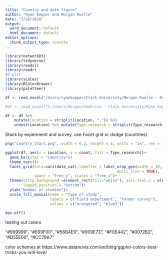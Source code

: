 ```yaml
---
title: "Country and date figure"
author: "Ryan Kopper and Morgan Ruelle"
date: "7/20/2020"
output:
  word_document: default
  html_document: default
editor_options:
  chunk_output_type: console
---
```

```r
library(networkD3)
library(tidyverse)
library(readxl)
library(readr)
#4 plot
library(scales)
library(RColorBrewer)
library(paletteer)

```

```r


df <- read_excel("/Users/ryankopper/Clark University/Morgan Ruelle - Ryan Kopper Research/Push Pull Systematic Review/Table of journals included.xlsx", sheet = "included")

#df <- read_excel("C:/Users/Morgan/OneDrive - Clark University/Ryan Kopper Research/Push Pull Systematic Review/Table of journals included.xlsx", sheet = "included")

```

```r

df <- df %>% 
    mutate(Location = strsplit(Location, ",")) %>% 
    unnest(Location) %>% mutate(Type_research = strsplit(Type_research, ",")) %>% unnest(Type_research) %>% mutate(date_cat=cut(Date, breaks = c(-Inf, 2004, 2009, 2014, Inf), labels = c("2000 to 2004","2005 to 2009","2010 to 2014","2015 to 2019"))) %>% group_by(date_cat, `Type_research`, Location) %>% summarise(count = n())

```
Stack by experiment and survey. use Facet grid or dodge (countries)

```r
png("Country_Chart.png", width = 6.2, height = 4, units = "in", res = 300, pointsize = 7)

ggplot(df, aes(x = Location, y = count, fill = Type_research))+
  geom_bar(stat = "identity")+
  theme_test()+
  facet_grid(cols=vars(date_cat),labeller = label_wrap_gen(width = 10,
                                                  multi_line = TRUE),
             space = "free_x", scales = "free_x")+
  theme(strip.background =element_rect(fill="white"), axis.text.x = element_text(size = 10,angle=90,vjust=0.5,hjust=1),
        legend.position = "bottom")+
  ylab("Number of studies")+
  scale_fill_manual(name = "Type of study",
                    labels = c("Field experiment", "Farmer survey"),
                    values = c("orangered", "blue3"))

dev.off()
```

testing out colors

"#999999", "#E69F00", "#56B4E9", "#009E73",
          "#F0E442", "#0072B2", "#D55E00", "#CC79A7"

color schemes at
https://www.datanovia.com/en/blog/ggplot-colors-best-tricks-you-will-love/
```r

```

